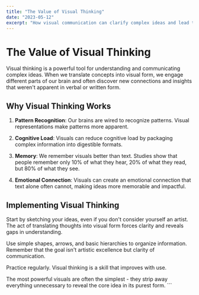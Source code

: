 ```yaml
---
title: "The Value of Visual Thinking"
date: "2023-05-12"
excerpt: "How visual communication can clarify complex ideas and lead to better understanding."
---
```


# The Value of Visual Thinking

Visual thinking is a powerful tool for understanding and communicating complex ideas. When we translate concepts into visual form, we engage different parts of our brain and often discover new connections and insights that weren't apparent in verbal or written form.

## Why Visual Thinking Works

1. **Pattern Recognition**: Our brains are wired to recognize patterns. Visual representations make patterns more apparent.

2. **Cognitive Load**: Visuals can reduce cognitive load by packaging complex information into digestible formats.

3. **Memory**: We remember visuals better than text. Studies show that people remember only 10% of what they hear, 20% of what they read, but 80% of what they see.

4. **Emotional Connection**: Visuals can create an emotional connection that text alone often cannot, making ideas more memorable and impactful.

## Implementing Visual Thinking

Start by sketching your ideas, even if you don't consider yourself an artist. The act of translating thoughts into visual form forces clarity and reveals gaps in understanding.

Use simple shapes, arrows, and basic hierarchies to organize information. Remember that the goal isn't artistic excellence but clarity of communication.

Practice regularly. Visual thinking is a skill that improves with use.

The most powerful visuals are often the simplest - they strip away everything unnecessary to reveal the core idea in its purest form.
\`\`\`

